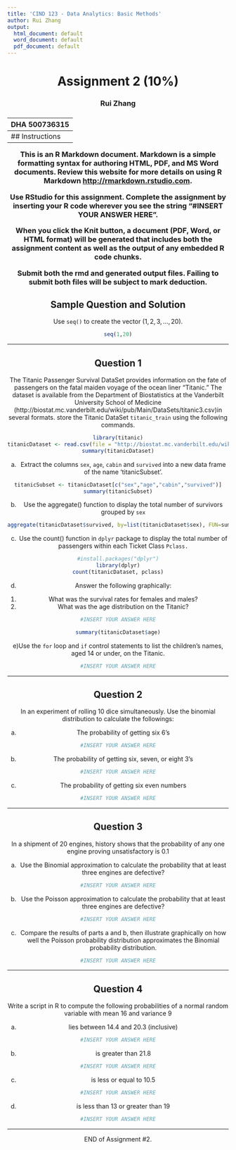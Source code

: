 ```yaml
---
title: 'CIND 123 - Data Analytics: Basic Methods'
author: Rui Zhang
output:
  html_document: default
  word_document: default
  pdf_document: default
---
```

<center> <h1> Assignment 2 (10%) </h1> </center>
<center>  <h3> Rui Zhang </h2> </center>
<center> <h3> DHA 500736315 </h2> </center>
---
## Instructions 

This is an R Markdown document. Markdown is a simple formatting syntax for authoring HTML, PDF, and MS Word documents. Review this website for more details on using R Markdown <http://rmarkdown.rstudio.com>.

Use RStudio for this assignment. Complete the assignment by inserting your R code wherever you see the string "#INSERT YOUR ANSWER HERE".

When you click the **Knit** button, a document (PDF, Word, or HTML format) will be generated that includes both the assignment content as well as the output of any embedded R code chunks.

Submit **both**  the rmd and generated output files. Failing to submit both files will be subject to mark deduction.


## Sample Question and Solution

Use `seq()` to create the vector $(1,2,3,\ldots,20)$.

```r
seq(1,20)
```

******
\newpage
## Question 1 

The Titanic Passenger Survival DataSet provides information on the fate of passengers on the fatal maiden voyage of the ocean liner "Titanic." The dataset is available from the Department of Biostatistics at the Vanderbilt University School of Medicine (http://biostat.mc.vanderbilt.edu/wiki/pub/Main/DataSets/titanic3.csv)in several formats. store the Titanic DataSet `titanic_train` using the following commands. 
```r
library(titanic)
titanicDataset <- read.csv(file = "http://biostat.mc.vanderbilt.edu/wiki/pub/Main/DataSets/titanic3.csv", stringsAsFactors = F)
summary(titanicDataset)
```

a) Extract the columns `sex`, `age`, `cabin` and `survived` into a new data frame of the name 'titanicSubset'.

```r
titanicSubset <- titanicDataset[c("sex","age","cabin","survived")]
summary(titanicSubset)
```


b) Use the aggregate() function to display the total number of survivors grouped by `sex`

```r
aggregate(titanicDataset$survived, by=list(titanicDataset$sex), FUN=sum, na.rm=TRUE)
```

c) Use the count() function in `dplyr` package to display the total number of passengers within each Ticket Class `Pclass.`
```r
#install.packages("dplyr")
library(dplyr)
count(titanicDataset, pclass)
```

d) Answer the following graphically:
1. What was the survival rates for females and males?
2. What was the age distribution on the Titanic?
```r
#INSERT YOUR ANSWER HERE

summary(titanicDataset$age)
```

e)Use the `for` loop and `if` control statements to list the children's names, aged 14 or under, on the Titanic.
```r
#INSERT YOUR ANSWER HERE
```


******
\newpage
## Question 2

In an experiment of rolling 10 dice simultaneously. Use the binomial distribution to calculate the followings:

a) The probability of getting six 6's
```r
#INSERT YOUR ANSWER HERE
```

b) The probability of getting six, seven, or eight 3's
```r
#INSERT YOUR ANSWER HERE
```

c) The probability of getting six even numbers
```r
#INSERT YOUR ANSWER HERE
```


******
\newpage
## Question 3 

In a shipment of 20 engines, history shows that the probability of any one engine proving unsatisfactory is 0.1

a) Use the Binomial approximation to calculate the probability that at least three engines are defective? 
```r
#INSERT YOUR ANSWER HERE
```


b) Use the Poisson approximation to calculate the probability that at least three engines are defective? 
```r
#INSERT YOUR ANSWER HERE
```


c) Compare the results of parts a and b, then illustrate graphically on how well the Poisson probability distribution approximates the Binomial probability distribution.
```r
#INSERT YOUR ANSWER HERE
```



******
\newpage
## Question 4 

Write a script in R to compute the following probabilities of a normal random variable with mean 16 and variance 9

a) lies between 14.4 and 20.3 (inclusive)
```r
#INSERT YOUR ANSWER HERE
```


b) is greater than 21.8
```r
#INSERT YOUR ANSWER HERE
```


c) is less or equal to 10.5
```r
#INSERT YOUR ANSWER HERE
```


d) is less than 13 or greater than 19
```r
#INSERT YOUR ANSWER HERE
```

******
END of Assignment #2.